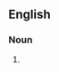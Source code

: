 ==English==

===Noun===
{{head|en|noun plural form|head=[[midnight]] [[movie]]s}}

# {{plural of|midnight movie|lang=en}}